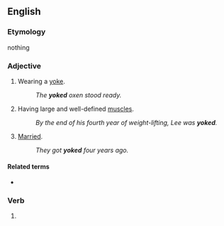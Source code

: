 ==English==

===Etymology===
{{rfe|What is the bodybuilding connection?|lang=en}}nothing

===Adjective===
{{en-adj|-}}

# Wearing a [[yoke]].
#: ''The '''yoked''' oxen stood ready.''
# {{lb|en|bodybuilding}} Having large and well-defined [[muscle]]s.
#: ''By the end of his fourth year of weight-lifting, Lee was '''yoked'''.''
# {{lb|en|slang}} [[married|Married]].
#: ''They got '''yoked''' four years ago.''

====Related terms====
* {{l|en|yoke}}

===Verb===
{{head|en|verb form}}

# {{en-past of|yoke}}